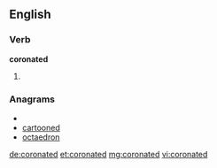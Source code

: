 ==English==

===Verb===
'''coronated'''

# {{past of|[[coronate]]}}

===Anagrams===
* {{alphagram|acdenoort}}
* [[cartooned#English|cartooned]]
* [[octaedron#English|octaedron]]

[[de:coronated]]
[[et:coronated]]
[[mg:coronated]]
[[vi:coronated]]